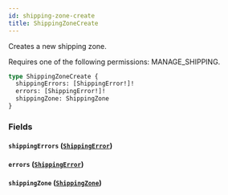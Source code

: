 ```yaml
---
id: shipping-zone-create
title: ShippingZoneCreate
---
```



Creates a new shipping zone. 

Requires one of the following permissions: MANAGE_SHIPPING.

```graphql
type ShippingZoneCreate {
  shippingErrors: [ShippingError!]!
  errors: [ShippingError!]!
  shippingZone: ShippingZone
}
```


### Fields

#### `shippingErrors` ([`ShippingError`](../../../developer/api-reference/objects/shipping-error))




#### `errors` ([`ShippingError`](../../../developer/api-reference/objects/shipping-error))




#### `shippingZone` ([`ShippingZone`](../../../developer/api-reference/objects/shipping-zone))






